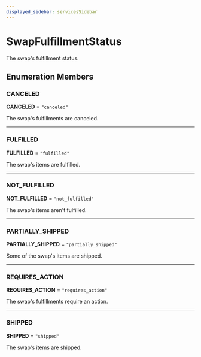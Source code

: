 ```yaml
---
displayed_sidebar: servicesSidebar
---
```



# SwapFulfillmentStatus

The swap's fulfillment status.

## Enumeration Members

### CANCELED

 **CANCELED** = `"canceled"`

The swap's fulfillments are canceled.

___

### FULFILLED

 **FULFILLED** = `"fulfilled"`

The swap's items are fulfilled.

___

### NOT\_FULFILLED

 **NOT\_FULFILLED** = `"not_fulfilled"`

The swap's items aren't fulfilled.

___

### PARTIALLY\_SHIPPED

 **PARTIALLY\_SHIPPED** = `"partially_shipped"`

Some of the swap's items are shipped.

___

### REQUIRES\_ACTION

 **REQUIRES\_ACTION** = `"requires_action"`

The swap's fulfillments require an action.

___

### SHIPPED

 **SHIPPED** = `"shipped"`

The swap's items are shipped.
